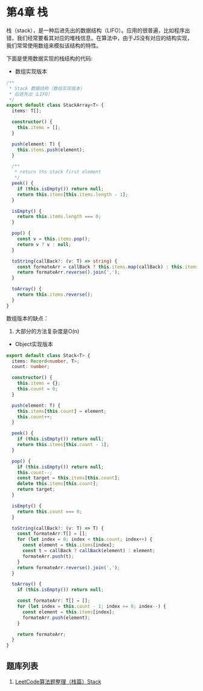# 第4章 栈

栈（stack），是一种后进先出的数据结构（LIFO）。应用的很普遍，比如程序出错，我们经常要看其对应的堆栈信息。在算法中，由于JS没有对应的结构实现，我们常常使用数组来模拟该结构的特性。

下面是使用数据实现的栈结构的代码:

- 数组实现版本

``` typescript
/**
 * Stack 数据结构（数组实现版本）
 * 后进先出（LIFO）
 */
export default class StackArray<T> {
  items: T[];

  constructor() {
    this.items = [];
  }

  push(element: T) {
    this.items.push(element);
  }

  /**
   * return ths stack first element
   */
  peek() {
    if (this.isEmpty()) return null;
    return this.items[this.items.length - 1];
  }

  isEmpty() {
    return this.items.length === 0;
  }

  pop() {
    const v = this.items.pop();
    return v ? v : null;
  }

  toString(callBack?: (v: T) => string) {
    const formateArr = callBack ? this.items.map(callBack) : this.items;
    return formateArr.reverse().join(',');
  }

  toArray() {
    return this.items.reverse();
  }
}
```

数组版本的缺点：

1. 大部分的方法复杂度是O(n)

- Object实现版本

``` typescript
export default class Stack<T> {
  items: Record<number, T>;
  count: number;

  constructor() {
    this.items = {};
    this.count = 0;
  }

  push(element: T) {
    this.items[this.count] = element;
    this.count++;
  }

  peek() {
    if (this.isEmpty()) return null;
    return this.items[this.count - 1];
  }

  pop() {
    if (this.isEmpty()) return null;
    this.count--;
    const target = this.items[this.count];
    delete this.items[this.count];
    return target;
  }

  isEmpty() {
    return this.count === 0;
  }

  toString(callBack?: (v: T) => T) {
    const formateArr:T[] = [];
    for (let index = 0; index < this.count; index++) {
      const element = this.items[index];
      const t = callBack ? callBack(element) : element;
      formateArr.push(t);
    }
    return formateArr.reverse().join(',');
  }

  toArray() {
    if (this.isEmpty()) return null;

    const formateArr: T[] = [];
    for (let index = this.count - 1; index >= 0; index--) {
      const element = this.items[index];
      formateArr.push(element);
    }

    return formateArr;
  }
}
```

## 题库列表
1. [LeetCode算法题整理（栈篇）Stack](https://darktiantian.github.io/LeetCode%E7%AE%97%E6%B3%95%E9%A2%98%E6%95%B4%E7%90%86%EF%BC%88%E6%A0%88%E7%AF%87%EF%BC%89Stack/)
